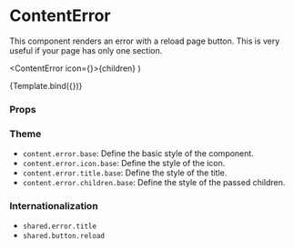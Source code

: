 

<Meta title="Components/Content/ContentError" component={ContentError} />

# ContentError

This component renders an error with a reload page button.
This is very useful if your page has only one section.

  <ContentError icon={<Warning />}>{children}</ContentError>
)

<Canvas>
  <Story
    name="Default"
    args={{
      children: 'Failed to connect with server.',
    }}
  >
    {Template.bind({})}
  </Story>
</Canvas>

### Props

<ArgsTable story="Default" />

### Theme

- `content.error.base`: Define the basic style of the component.
- `content.error.icon.base`: Define the style of the icon.
- `content.error.title.base`: Define the style of the title.
- `content.error.children.base`: Define the style of the passed children.

### Internationalization

- `shared.error.title`
- `shared.button.reload`
